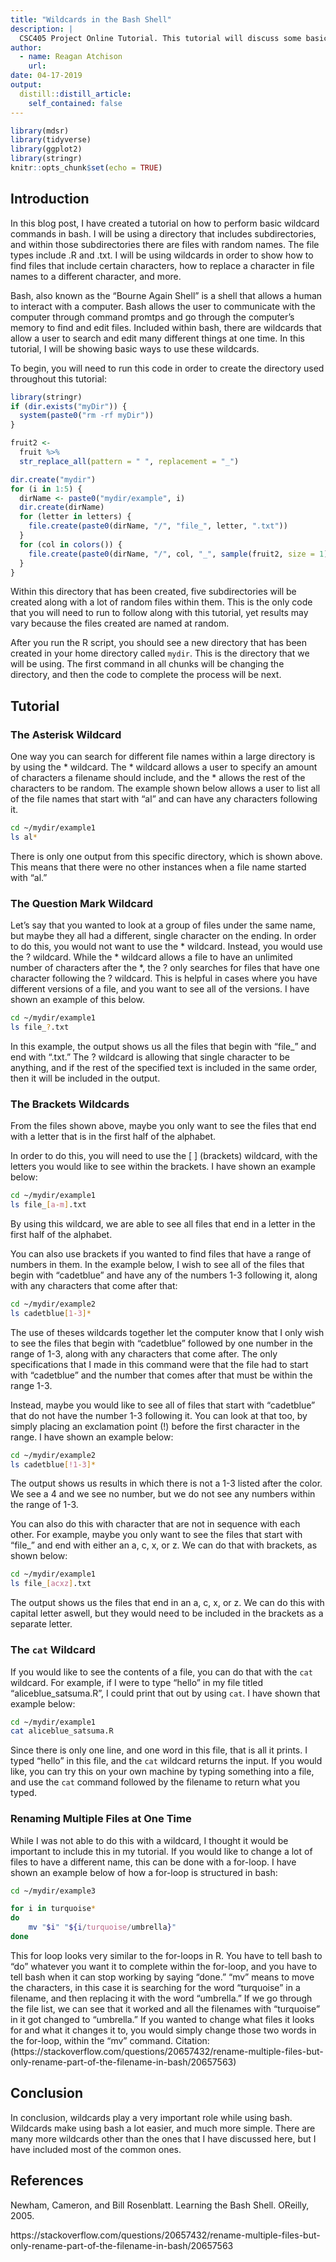 ```yaml
---
title: "Wildcards in the Bash Shell"
description: |
  CSC405 Project Online Tutorial. This tutorial will discuss some basic wildcard     commands to use when you are using a large amount of files at one time.
author:
  - name: Reagan Atchison
    url: 
date: 04-17-2019
output:
  distill::distill_article:
    self_contained: false
---
```


```r
library(mdsr)
library(tidyverse)
library(ggplot2)
library(stringr)
knitr::opts_chunk$set(echo = TRUE)
```

## Introduction

In this blog post, I have created a tutorial on how to perform basic wildcard commands in bash. I will be using a directory that includes subdirectories, and within those subdirectories there are files with random names. The file types include .R and .txt. I will be using wildcards in order to show how to find files that include certain characters, how to replace a character in file names to a different character, and more.

Bash, also known as the "Bourne Again Shell" is a shell that allows a human to interact with a computer. Bash allows the user to communicate with the computer through command promtps and go through the computer's memory to find and edit files. Included within bash, there are wildcards that allow a user to search and edit many different things at one time. In this tutorial, I will be showing basic ways to use these wildcards.  

To begin, you will need to run this code in order to create the directory used throughout this tutorial:

```r
library(stringr)
if (dir.exists("myDir")) {
  system(paste0("rm -rf myDir"))
}

fruit2 <-
  fruit %>% 
  str_replace_all(pattern = " ", replacement = "_")

dir.create("mydir")
for (i in 1:5) {
  dirName <- paste0("mydir/example", i)
  dir.create(dirName)
  for (letter in letters) {
    file.create(paste0(dirName, "/", "file_", letter, ".txt"))
  }
  for (col in colors()) {
    file.create(paste0(dirName, "/", col, "_", sample(fruit2, size = 1), ".R"))
  }
}
```

Within this directory that has been created, five subdirectories will be created along with a lot of random files within them. This is the only code that you will need to run to follow along with this tutorial, yet results may vary because the files created are named at random. 

After you run the R script, you should see a new directory that has been created in your home directory called `mydir`. This is the directory that we will be using. The first command in all chunks will be changing the directory, and then the code to complete the process will be next.

## Tutorial

### The Asterisk Wildcard

One way you can search for different file names within a large directory is by using the * wildcard. The * wildcard allows a user to specify an amount of characters a filename should include, and the * allows the rest of the characters to be random. The example shown below allows a user to list all of the file names that start with "al" and can have any characters following it.

```bash
cd ~/mydir/example1
ls al*
```

There is only one output from this specific directory, which is shown above. This means that there were no other instances when a file name started with "al."

### The Question Mark Wildcard

Let's say that you wanted to look at a group of files under the same name, but maybe they all had a different, single character on the ending. In order to do this, you would not want to use the * wildcard. Instead, you would use the ? wildcard. While the * wildcard allows a file to have an unlimited number of characters after the *, the ? only searches for files that have one character following the ? wildcard. This is helpful in cases where you have different versions of a file, and you want to see all of the versions. I have shown an example of this below.

```bash
cd ~/mydir/example1
ls file_?.txt
```

In this example, the output shows us all the files that begin with "file_" and end with ".txt." The ? wildcard is allowing that single character to be anything, and if the rest of the specified text is included in the same order, then it will be included in the output.

### The Brackets Wildcards

From the files shown above, maybe you only want to see the files that end with a letter that is in the first half of the alphabet. 

In order to do this, you will need to use the [ ] (brackets) wildcard, with the letters you would like to see within the brackets. I have shown an example below:

```bash
cd ~/mydir/example1
ls file_[a-m].txt
```

By using this wildcard, we are able to see all files that end in a letter in the first half of the alphabet.

You can also use brackets if you wanted to find files that have a range of numbers in them. In the example below, I wish to see all of the files that begin with "cadetblue" and have any of the numbers 1-3 following it, along with any characters that come after that:

```bash
cd ~/mydir/example2
ls cadetblue[1-3]*
```

The use of theses wildcards together let the computer know that I only wish to see the files that begin with "cadetblue" followed by one number in the range of 1-3, along with any characters that come after. The only specifications that I made in this command were that the file had to start with "cadetblue" and the number that comes after that must be within the range 1-3.

Instead, maybe you would like to see all of files that start with "cadetblue" that do not have the number 1-3 following it. You can look at that too, by simply placing an exclamation point (!) before the first character in the range. I have shown an example below:

```bash
cd ~/mydir/example2
ls cadetblue[!1-3]*
```

The output shows us results in which there is not a 1-3 listed after the color. We see a 4 and we see no number, but we do not see any numbers within the range of 1-3.

You can also do this with character that are not in sequence with each other. For example, maybe you only want to see the files that start with "file_" and end with either an a, c, x, or z. We can do that with brackets, as shown below:

```bash
cd ~/mydir/example1
ls file_[acxz].txt
```

The output shows us the files that end in an a, c, x, or z. We can do this with capital letter aswell, but they would need to be included in the brackets as a separate letter.

### The `cat` Wildcard

If you would like to see the contents of a file, you can do that with the `cat` wildcard. For example, if I were to type "hello" in my file titled "aliceblue_satsuma.R", I could print that out by using `cat`. I have shown that example below:

```bash
cd ~/mydir/example1
cat aliceblue_satsuma.R
```

Since there is only one line, and one word in this file, that is all it prints. I typed "hello" in this file, and the `cat` wildcard returns the input. If you would like, you can try this on your own machine by typing something into a file, and use the `cat` command followed by the filename to return what you typed. 

### Renaming Multiple Files at One Time

While I was not able to do this with a wildcard, I thought it would be important to include this in my tutorial. If you would like to change a lot of files to have a different name, this can be done with a for-loop. I have shown an example below of how a for-loop is structured in bash:

```bash
cd ~/mydir/example3

for i in turquoise*
do
    mv "$i" "${i/turquoise/umbrella}"
done
```

This for loop looks very similar to the for-loops in R. You have to tell bash to  "do" whatever you want it to complete within the for-loop, and you have to tell bash when it can stop working by saying "done." "mv" means to move the characters, in this case it is searching for the word "turquoise" in a filename, and then replacing it with the word "umbrella." If we go through the file list, we can see that it worked and all the filenames with "turquoise" in it got changed to "umbrella." If you wanted to change what files it looks for and what it changes it to, you would simply change those two words in the for-loop, within the "mv" command. 
Citation:(https://stackoverflow.com/questions/20657432/rename-multiple-files-but-only-rename-part-of-the-filename-in-bash/20657563)



## Conclusion

In conclusion, wildcards play a very important role while using bash. Wildcards make using bash a lot easier, and much more simple. There are many more wildcards other than the ones that I have discussed here, but I have included most of the common ones.

## References

Newham, Cameron, and Bill Rosenblatt. Learning the Bash Shell. OReilly, 2005.

https://stackoverflow.com/questions/20657432/rename-multiple-files-but-only-rename-part-of-the-filename-in-bash/20657563
